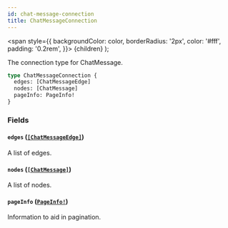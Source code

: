 ```yaml
---
id: chat-message-connection
title: ChatMessageConnection
---
```


<span
style={{
      backgroundColor: color,
      borderRadius: '2px',
      color: '#fff',
      padding: '0.2rem',
    }}>
{children}
</span>
);

The connection type for ChatMessage.

```graphql
type ChatMessageConnection {
  edges: [ChatMessageEdge]
  nodes: [ChatMessage]
  pageInfo: PageInfo!
}
```

### Fields

#### `edges` ([`[ChatMessageEdge]`](/api/graphql/documentation/objects/chat-message-edge))

A list of edges.

#### `nodes` ([`[ChatMessage]`](/api/graphql/documentation/objects/chat-message))

A list of nodes.

#### `pageInfo` ([`PageInfo!`](/api/graphql/documentation/objects/page-info))

Information to aid in pagination.
